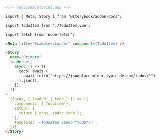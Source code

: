 ```md
<!-- TodoItem.stories.mdx -->

import { Meta, Story } from '@storybook/addon-docs';

import TodoItem from './TodoItem.vue';

import fetch from 'node-fetch';

<Meta title="Examples/Loader" component={TodoItem} />

<Story
  name="Primary"
  loaders={[
    async () => ({
      todo: await (
        await fetch("https://jsonplaceholder.typicode.com/todos/1")
      ).json(),
    }),
  ]}
>
  {(args, { loaded: { todo } }) => ({
    components: { TodoItem },
    setup() {
      return { args, todo: todo };
    },
    template: `<TodoItem :todo="todo"/>`,
  })}
</Story>
```